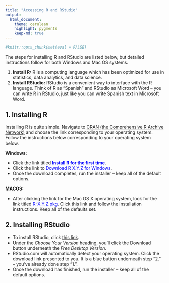 ```yaml
---
title: "Accessing R and RStudio"
output:
  html_document:
    theme: cerulean
    highlight: pygments
    keep-md: true
---
```


```r
#knitr::opts_chunk$set(eval = FALSE)
```


The steps for installing R and RStudio are listed below, but detailed instructions follow for both Windows and Mac OS systems.

1. **Install R:** R is a computing language which has been optimized for use in statistics, data analytics, and data science.
2. **Install RStudio:** RStudio is a convenient way to interface with the R language. Think of R as "Spanish" and RStudio as Microsoft Word -- you can write R in RStudio, just like you can write Spanish text in Microsoft Word.

## 1. Installing R

Installing R is quite simple. Navigate to [CRAN (the Comprehensive R Archive Network)](https://cran.r-project.org/){target="_blank"} and choose the link corresponding to your operating system. Follow the instructions below corresponding to your operating system below. 

**Windows:** 

+ Click the link titled **<span style = "color:blue">Install R for the first time</span>**.
+ Click the link to <span style = "color:blue">Download R X.Y.Z for Windows</span>.
+ Once the download completes, run the installer -- keep all of the default options.


**MACOS:**

+ After clicking the link for the Mac OS X operating system, look for the link titled <span style = "color:blue">R-X.Y.Z.pkg</span>. Click this link and follow the installation instructions. Keep all of the defaults set.

## 2. Installing RStudio

+ To install RStudio, click [this link](https://rstudio.com/products/rstudio/download/){target="_blank"}. 
+ Under the *Choose Your Version* heading, you'll click the Download button underneath the *Free Desktop Version*.
+ RStudio.com will automatically detect your operating system. Click the download link presented to you. It is a blue button underneath step "2." -- you've already done step "1.".
+ Once the download has finished, run the installer -- keep all of the default options.